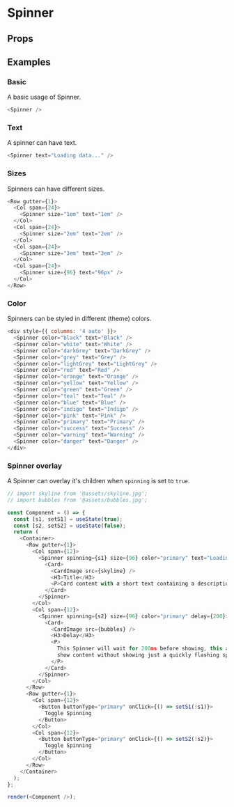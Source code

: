 
<Meta title="Spinner" />

# Spinner

<Description of="Spinner" />

## Props

<Props of="Spinner" />

## Examples

### Basic

A basic usage of Spinner.

```js live
<Spinner />
```

### Text

A spinner can have text.

```js live
<Spinner text="Loading data..." />
```

### Sizes

Spinners can have different sizes.

```js live
<Row gutter={1}>
  <Col span={24}>
    <Spinner size="1em" text="1em" />
  </Col>
  <Col span={24}>
    <Spinner size="2em" text="2em" />
  </Col>
  <Col span={24}>
    <Spinner size="3em" text="3em" />
  </Col>
  <Col span={24}>
    <Spinner size={96} text="96px" />
  </Col>
</Row>
```

### Color

Spinners can be styled in different (theme) colors.

```js live
<div style={{ columns: '4 auto' }}>
  <Spinner color="black" text="Black" />
  <Spinner color="white" text="White" />
  <Spinner color="darkGrey" text="DarkGrey" />
  <Spinner color="grey" text="Grey" />
  <Spinner color="lightGrey" text="LightGrey" />
  <Spinner color="red" text="Red" />
  <Spinner color="orange" text="Orange" />
  <Spinner color="yellow" text="Yellow" />
  <Spinner color="green" text="Green" />
  <Spinner color="teal" text="Teal" />
  <Spinner color="blue" text="Blue" />
  <Spinner color="indigo" text="Indigo" />
  <Spinner color="pink" text="Pink" />
  <Spinner color="primary" text="Primary" />
  <Spinner color="success" text="Success" />
  <Spinner color="warning" text="Warning" />
  <Spinner color="danger" text="Danger" />
</div>
```

### Spinner overlay

A Spinner can overlay it's children when `spinning` is set to `true`.

```js live withRender
// import skyline from '@assets/skyline.jpg';
// import bubbles from '@assets/bubbles.jpg';

const Component = () => {
  const [s1, setS1] = useState(true);
  const [s2, setS2] = useState(false);
  return (
    <Container>
      <Row gutter={1}>
        <Col span={12}>
          <Spinner spinning={s1} size={96} color="primary" text="Loading">
            <Card>
              <CardImage src={skyline} />
              <H3>Title</H3>
              <P>Card content with a short text containing a description.</P>
            </Card>
          </Spinner>
        </Col>
        <Col span={12}>
          <Spinner spinning={s2} size={96} color="primary" delay={200}>
            <Card>
              <CardImage src={bubbles} />
              <H3>Delay</H3>
              <P>
                This Spinner will wait for 200ms before showing, this allows to
                show content without showing just a quickly flashing spinner.
              </P>
            </Card>
          </Spinner>
        </Col>
      </Row>
      <Row gutter={1}>
        <Col span={12}>
          <Button buttonType="primary" onClick={() => setS1(!s1)}>
            Toggle Spinning
          </Button>
        </Col>
        <Col span={12}>
          <Button buttonType="primary" onClick={() => setS2(!s2)}>
            Toggle Spinning
          </Button>
        </Col>
      </Row>
    </Container>
  );
};

render(<Component />);
```
